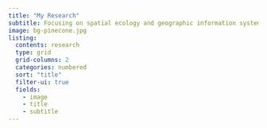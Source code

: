 ```yaml
---
title: "My Research"
subtitle: Focusing on spatial ecology and geographic information systems.
image: bg-pinecone.jpg
listing:
  contents: research
  type: grid
  grid-columns: 2
  categories: numbered
  sort: "title"
  filter-ui: true  
  fields: 
    - image
    - title
    - subtitle
---
```

